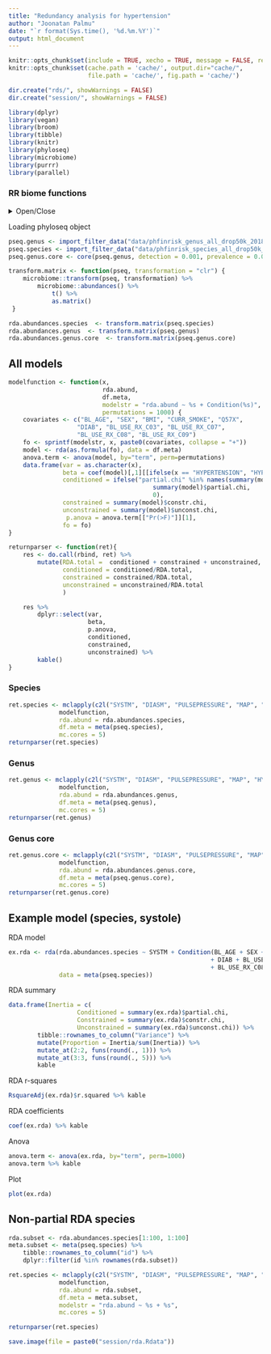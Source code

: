 ```yaml
---
title: "Redundancy analysis for hypertension"
author: "Joonatan Palmu"
date: "`r format(Sys.time(), '%d.%m.%Y')`"
output: html_document
---
```

	
```r
knitr::opts_chunk$set(include = TRUE, xecho = TRUE, message = FALSE, results='asis', cache=FALSE, warning=FALSE)
knitr::opts_chunk$set(cache.path = 'cache/', output.dir="cache/",
                      file.path = 'cache/', fig.path = 'cache/')

dir.create("rds/", showWarnings = FALSE)
dir.create("session/", showWarnings = FALSE)
```

```r
library(dplyr)
library(vegan)
library(broom)
library(tibble)
library(knitr)
library(phyloseq)
library(microbiome)
library(purrr)
library(parallel)
```

### RR biome functions

<details>
  <summary>Open/Close</summary>
  
```r
source("articletwo-rrbiome.R")
```

</details>


Loading phyloseq object

```r
pseq.genus <- import_filter_data("data/phfinrisk_genus_all_drop50k_2018-11-16.RDs")
pseq.species <- import_filter_data("data/phfinrisk_species_all_drop50k_2018-12-21.RDs")
pseq.genus.core <- core(pseq.genus, detection = 0.001, prevalence = 0.01)
```

```r
transform.matrix <- function(pseq, transformation = "clr") {
    microbiome::transform(pseq, transformation) %>%
        microbiome::abundances() %>%
            t() %>%
            as.matrix()
 }
```

```r
rda.abundances.species  <- transform.matrix(pseq.species)
rda.abundances.genus  <- transform.matrix(pseq.genus)
rda.abundances.genus.core  <- transform.matrix(pseq.genus.core)
```
## All models

```r
modelfunction <- function(x,
                          rda.abund,
                          df.meta,
                          modelstr = "rda.abund ~ %s + Condition(%s)",
                          permutations = 1000) {
    covariates <- c("BL_AGE", "SEX", "BMI", "CURR_SMOKE", "Q57X",
                   "DIAB", "BL_USE_RX_C03", "BL_USE_RX_C07",
                   "BL_USE_RX_C08", "BL_USE_RX_C09")
    fo <- sprintf(modelstr, x, paste0(covariates, collapse = "+"))
    model <- rda(as.formula(fo), data = df.meta)
    anova.term <- anova(model, by="term", perm=permutations)
    data.frame(var = as.character(x),
               beta = coef(model)[,1][[ifelse(x == "HYPERTENSION", "HYPERTENSION1", x)]],
               conditioned = ifelse("partial.chi" %in% names(summary(model)),
                                        summary(model)$partial.chi,
                                        0),
               constrained = summary(model)$constr.chi,
               unconstrained = summary(model)$unconst.chi,
                p.anova = anova.term[["Pr(>F)"]][1],
               fo = fo)
}
```

```r
returnparser <- function(ret){
    res <- do.call(rbind, ret) %>%
        mutate(RDA.total =  conditioned + constrained + unconstrained,
               conditioned = conditioned/RDA.total,
               constrained = constrained/RDA.total,
               unconstrained = unconstrained/RDA.total
               ) 

    res %>%
        dplyr::select(var,
                      beta,
                      p.anova,
                      conditioned,
                      constrained,
                      unconstrained) %>%
        kable()
}
```

### Species

```r
ret.species <- mclapply(c2l("SYSTM", "DIASM", "PULSEPRESSURE", "MAP", "HYPERTENSION"),
              modelfunction,
              rda.abund = rda.abundances.species,
              df.meta = meta(pseq.species),
              mc.cores = 5)
returnparser(ret.species)
```

### Genus

```r
ret.genus <- mclapply(c2l("SYSTM", "DIASM", "PULSEPRESSURE", "MAP", "HYPERTENSION"),
              modelfunction,
              rda.abund = rda.abundances.genus,
              df.meta = meta(pseq.genus),
              mc.cores = 5)
returnparser(ret.genus)
```

### Genus core

```r
ret.genus.core <- mclapply(c2l("SYSTM", "DIASM", "PULSEPRESSURE", "MAP", "HYPERTENSION"),
              modelfunction,
              rda.abund = rda.abundances.genus.core,
              df.meta = meta(pseq.genus.core),
              mc.cores = 5)
returnparser(ret.genus.core)
```

## Example model (species, systole)

RDA model

```r
ex.rda <- rda(rda.abundances.species ~ SYSTM + Condition(BL_AGE + SEX + BMI + CURR_SMOKE + Q57X
                                                        + DIAB + BL_USE_RX_C03 + BL_USE_RX_C07 +
                                                        + BL_USE_RX_C08 + BL_USE_RX_C09),
              data = meta(pseq.species))
```

RDA summary

```r
data.frame(Inertia = c(
                   Conditioned = summary(ex.rda)$partial.chi,
                   Constrained = summary(ex.rda)$constr.chi,
                   Unconstrained = summary(ex.rda)$unconst.chi)) %>%
        tibble::rownames_to_column("Variance") %>%
        mutate(Proportion = Inertia/sum(Inertia)) %>%
        mutate_at(2:2, funs(round(., 1))) %>%
        mutate_at(3:3, funs(round(., 5))) %>%
        kable
```

RDA r-squares

```r
RsquareAdj(ex.rda)$r.squared %>% kable
```

RDA coefficients

```r
coef(ex.rda) %>% kable
```

Anova

```r
anova.term <- anova(ex.rda, by="term", perm=1000)
anova.term %>% kable
```

Plot

```r
plot(ex.rda)
```

## Non-partial RDA species

```r
rda.subset <- rda.abundances.species[1:100, 1:100]
meta.subset <- meta(pseq.species) %>%
    tibble::rownames_to_column("id") %>%
    dplyr::filter(id %in% rownames(rda.subset)) 

ret.species <- mclapply(c2l("SYSTM", "DIASM", "PULSEPRESSURE", "MAP", "HYPERTENSION"),
              modelfunction,
              rda.abund = rda.subset,
              df.meta = meta.subset,
              modelstr = "rda.abund ~ %s + %s",
              mc.cores = 5)

returnparser(ret.species)
```

```r
save.image(file = paste0("session/rda.Rdata"))
```
